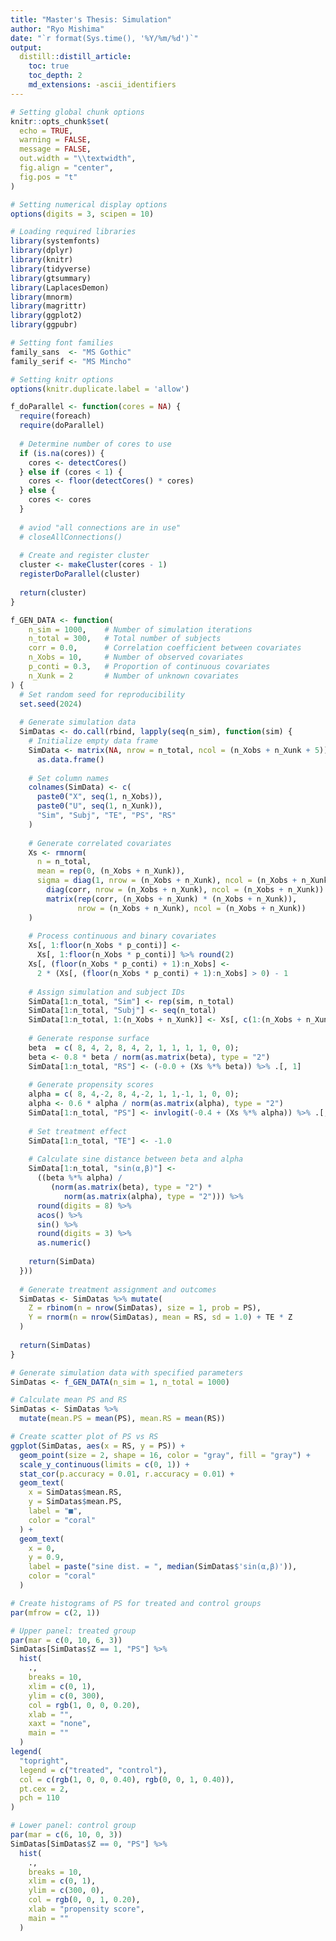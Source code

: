 ```yaml
---
title: "Master's Thesis: Simulation"
author: "Ryo Mishima"
date: "`r format(Sys.time(), '%Y/%m/%d')`"
output:
  distill::distill_article:
    toc: true
    toc_depth: 2
    md_extensions: -ascii_identifiers
---
```


```r
# Setting global chunk options
knitr::opts_chunk$set(
  echo = TRUE,
  warning = FALSE,
  message = FALSE,
  out.width = "\\textwidth",
  fig.align = "center",
  fig.pos = "t"
)

# Setting numerical display options
options(digits = 3, scipen = 10)

# Loading required libraries
library(systemfonts)
library(dplyr)
library(knitr)
library(tidyverse)
library(gtsummary)
library(LaplacesDemon)
library(mnorm)
library(magrittr)
library(ggplot2)
library(ggpubr)

# Setting font families
family_sans  <- "MS Gothic"
family_serif <- "MS Mincho"

# Setting knitr options
options(knitr.duplicate.label = 'allow')
```

```r
f_doParallel <- function(cores = NA) {
  require(foreach)
  require(doParallel)
  
  # Determine number of cores to use
  if (is.na(cores)) {
    cores <- detectCores()
  } else if (cores < 1) {
    cores <- floor(detectCores() * cores)
  } else {
    cores <- cores
  }
  
  # aviod "all connections are in use"
  # closeAllConnections()
  
  # Create and register cluster
  cluster <- makeCluster(cores - 1)
  registerDoParallel(cluster)
  
  return(cluster)
}
```

```r
f_GEN_DATA <- function(
    n_sim = 1000,    # Number of simulation iterations
    n_total = 300,   # Total number of subjects
    corr = 0.0,      # Correlation coefficient between covariates
    n_Xobs = 10,     # Number of observed covariates
    p_conti = 0.3,   # Proportion of continuous covariates
    n_Xunk = 2       # Number of unknown covariates
) {
  # Set random seed for reproducibility
  set.seed(2024)
  
  # Generate simulation data
  SimDatas <- do.call(rbind, lapply(seq(n_sim), function(sim) {
    # Initialize empty data frame
    SimData <- matrix(NA, nrow = n_total, ncol = (n_Xobs + n_Xunk + 5)) %>% 
      as.data.frame()
    
    # Set column names
    colnames(SimData) <- c(
      paste0("X", seq(1, n_Xobs)),
      paste0("U", seq(1, n_Xunk)),
      "Sim", "Subj", "TE", "PS", "RS"
    )
    
    # Generate correlated covariates
    Xs <- rmnorm(
      n = n_total,
      mean = rep(0, (n_Xobs + n_Xunk)),
      sigma = diag(1, nrow = (n_Xobs + n_Xunk), ncol = (n_Xobs + n_Xunk)) -
        diag(corr, nrow = (n_Xobs + n_Xunk), ncol = (n_Xobs + n_Xunk)) +
        matrix(rep(corr, (n_Xobs + n_Xunk) * (n_Xobs + n_Xunk)),
               nrow = (n_Xobs + n_Xunk), ncol = (n_Xobs + n_Xunk))
    )
    
    # Process continuous and binary covariates
    Xs[, 1:floor(n_Xobs * p_conti)] <- 
      Xs[, 1:floor(n_Xobs * p_conti)] %>% round(2)
    Xs[, (floor(n_Xobs * p_conti) + 1):n_Xobs] <- 
      2 * (Xs[, (floor(n_Xobs * p_conti) + 1):n_Xobs] > 0) - 1
    
    # Assign simulation and subject IDs
    SimData[1:n_total, "Sim"] <- rep(sim, n_total)
    SimData[1:n_total, "Subj"] <- seq(n_total)
    SimData[1:n_total, 1:(n_Xobs + n_Xunk)] <- Xs[, c(1:(n_Xobs + n_Xunk))]
    
    # Generate response surface
    beta  = c( 8, 4, 2, 8, 4, 2, 1, 1, 1, 1, 0, 0);
    beta <- 0.8 * beta / norm(as.matrix(beta), type = "2")
    SimData[1:n_total, "RS"] <- (-0.0 + (Xs %*% beta)) %>% .[, 1]
    
    # Generate propensity scores
    alpha = c( 8, 4,-2, 8, 4,-2, 1, 1,-1, 1, 0, 0);
    alpha <- 0.6 * alpha / norm(as.matrix(alpha), type = "2")
    SimData[1:n_total, "PS"] <- invlogit(-0.4 + (Xs %*% alpha)) %>% .[, 1]
    
    # Set treatment effect
    SimData[1:n_total, "TE"] <- -1.0
    
    # Calculate sine distance between beta and alpha
    SimData[1:n_total, "sin(α,β)"] <- 
      ((beta %*% alpha) / 
         (norm(as.matrix(beta), type = "2") * 
            norm(as.matrix(alpha), type = "2"))) %>%
      round(digits = 8) %>%
      acos() %>%
      sin() %>%
      round(digits = 3) %>%
      as.numeric()
    
    return(SimData)
  }))
  
  # Generate treatment assignment and outcomes
  SimDatas <- SimDatas %>% mutate(
    Z = rbinom(n = nrow(SimDatas), size = 1, prob = PS),
    Y = rnorm(n = nrow(SimDatas), mean = RS, sd = 1.0) + TE * Z
  )
  
  return(SimDatas)
}
```

```r
# Generate simulation data with specified parameters
SimDatas <- f_GEN_DATA(n_sim = 1, n_total = 1000)

# Calculate mean PS and RS
SimDatas <- SimDatas %>% 
  mutate(mean.PS = mean(PS), mean.RS = mean(RS))

# Create scatter plot of PS vs RS
ggplot(SimDatas, aes(x = RS, y = PS)) + 
  geom_point(size = 2, shape = 16, color = "gray", fill = "gray") +
  scale_y_continuous(limits = c(0, 1)) +
  stat_cor(p.accuracy = 0.01, r.accuracy = 0.01) +
  geom_text(
    x = SimDatas$mean.RS,
    y = SimDatas$mean.PS,
    label = "■",
    color = "coral"
  ) +
  geom_text(
    x = 0,
    y = 0.9,
    label = paste("sine dist. = ", median(SimDatas$'sin(α,β)')),
    color = "coral"
  )
```

```r
# Create histograms of PS for treated and control groups
par(mfrow = c(2, 1))

# Upper panel: treated group
par(mar = c(0, 10, 6, 3))
SimDatas[SimDatas$Z == 1, "PS"] %>%
  hist(
    .,
    breaks = 10,
    xlim = c(0, 1),
    ylim = c(0, 300),
    col = rgb(1, 0, 0, 0.20),
    xlab = "",
    xaxt = "none",
    main = ""
  )
legend(
  "topright",
  legend = c("treated", "control"),
  col = c(rgb(1, 0, 0, 0.40), rgb(0, 0, 1, 0.40)),
  pt.cex = 2,
  pch = 110
)

# Lower panel: control group
par(mar = c(6, 10, 0, 3))
SimDatas[SimDatas$Z == 0, "PS"] %>%
  hist(
    .,
    breaks = 10,
    xlim = c(0, 1),
    ylim = c(300, 0),
    col = rgb(0, 0, 1, 0.20),
    xlab = "propensity score",
    main = ""
  )
```

